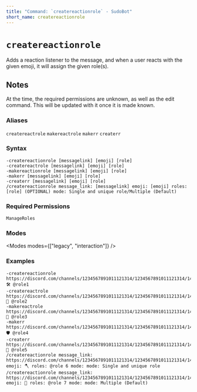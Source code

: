 ```yaml
---
title: "Command: `createreactionrole` - SudoBot"
short_name: createreactionrole
---
```



# `createreactionrole`

Adds a reaction listener to the message, and when a user reacts with the given emoji, it will assign the given role(s).

## Notes

At the time, the required permissions are unknown, as well as the edit command. This will be updated with it once it is made known.

### Aliases
`createreactrole`
`makereactrole`
`makerr`
`createrr`

### Syntax

```
-createreactionrole [messagelink] [emoji] [role]
-createreactrole [messagelink] [emoji] [role]
-makereactionrole [messagelink] [emoji] [role]
-makerr [messagelink] [emoji] [role]
-createrr [messagelink] [emoji] [role]
/createreactionrole message_link: [messagelink] emoji: [emoji] roles: [role] (OPTIONAL) mode: Single and unique role/Multiple (Default)
```

### Required Permissions

`ManageRoles`

### Modes

<Modes modes={["legacy", "interaction"]} />

### Examples

```
-createreactionrole https://discord.com/channels/1234567891011121314/1234567891011121314/1413121110987654321 🛠️ @role1
-createreactrole https://discord.com/channels/1234567891011121314/1234567891011121314/1413121110987654321 💼 @role2
-makereactrole https://discord.com/channels/1234567891011121314/1234567891011121314/1413121110987654321 🎫 @role3
-makerr https://discord.com/channels/1234567891011121314/1234567891011121314/1413121110987654321 🛡️ @role4
-createrr https://discord.com/channels/1234567891011121314/1234567891011121314/1413121110987654321 🚀 @role5
/createreactionrole message_link: https://discord.com/channels/1234567891011121314/1234567891011121314/1413121110987654321 emoji: 🪓 roles: @role 6 mode: mode: Single and unique role
/createreactionrole message_link: https://discord.com/channels/1234567891011121314/1234567891011121314/1413121110987654321 emoji: 🤖 roles: @role 7 mode: mode: Multiple (Default)
```
